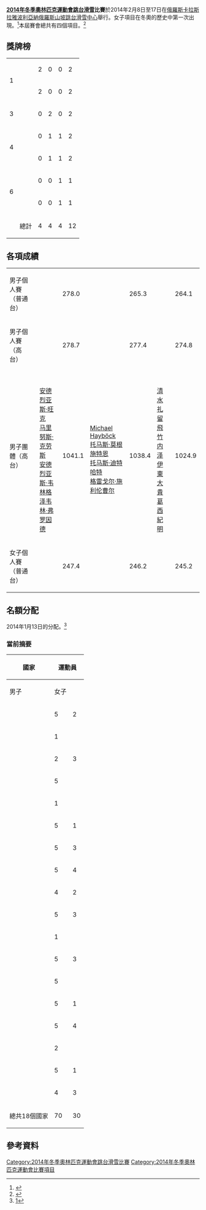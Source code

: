 {{Infobox Olympic event
|event = 跳台滑雪
|games = 2014年冬季
|image = [[Image:Ski_jumping_pictogram.svg|100px]]
|venue = [[俄羅斯|俄羅斯]][[卡拉斯拉雅波利亞納|卡拉斯拉雅波利亞納]][[俄羅斯山坡跳台滑雪中心|俄羅斯山坡跳台滑雪中心]]
|dates = 2014年2月8日至17日
|competitors = 100
|nations = 20
|prev = [[2010年冬季奧林匹克運動會跳台滑雪比賽|2010]]
|next = [[2018年冬季奧林匹克運動會跳台滑雪比賽|2018]]
}}
{{SkiJumpingAt2014WinterOlympics}}
'''[[2014年冬季奧林匹克運動會|2014年冬季奧林匹克運動會]][[跳台滑雪|跳台滑雪]]比賽'''於2014年2月8日至17日在[[俄羅斯|俄羅斯]][[卡拉斯拉雅波利亞納|卡拉斯拉雅波利亞納]][[俄羅斯山坡跳台滑雪中心|俄羅斯山坡跳台滑雪中心]]舉行。女子項目在冬奧的歷史中第一次出現。<ref>{{cite web |url=http://sochi2014olympicswiki.com/ski-jumping-at-sochi-2014-winter-olympics/115/ |title=Ski Jumping at Sochi 2014 Winter Olympics |publisher=Sochi2014olympicswiki.com |deadurl=yes |archiveurl=https://web.archive.org/web/20140109142857/http://sochi2014olympicswiki.com/ski-jumping-at-sochi-2014-winter-olympics/115/ |archivedate=2014-01-09 |accessdate=2014-01-22 }}</ref>本屆賽會總共有四個項目。<ref>{{cite web|url=http://www.sochi2014.com/games/places/objects/mountain/ski_jumping/|title=RusSki Gorki Jumping Center|author=|date=|work=|publisher=[[SOOC|SOOC]]|accessdate=December 20, 2012|archive-date=2013-11-11|archive-url=https://web.archive.org/web/20131111042345/http://www.sochi2014.com/games/places/objects/mountain/ski_jumping/|dead-url=no}}</ref>

==獎牌榜==
{| {{RankedMedalTable}}
|-
| rowspan=2|1 ||align="left" | {{flagIOCteam|GER|2014年冬季}} || 2 || 0 || 0 || 2
|-
|align="left" | {{flagIOCteam|POL|2014年冬季}} || 2 || 0 || 0 || 2
|-
| 3 || align="left" | {{flagIOCteam|AUT|2014年冬季}} || 0 || 2 || 0 || 2
|-
| rowspan=2|4 ||align="left" | {{flagIOCteam|JPN|2014年冬季}} || 0 || 1 || 1 || 2
|-
|align="left" | {{flagIOCteam|SLO|2014年冬季}} || 0 || 1 || 1 || 2
|-
| rowspan=2|6 ||align="left" | {{flagIOCteam|FRA|2014年冬季}} || 0 || 0 || 1 || 1
|-
|align="left" | {{flagIOCteam|NOR|2014年冬季}} || 0 || 0 || 1 || 1
|- class="sortbottom"
!  || 總計 || 4 || 4 || 4 || 12
|}

==各項成績==
{| {{MedalistTable|type=項目|columns=2}}
|-
| 男子個人賽（普通台）<br />{{DetailsLink|2014年冬季奧林匹克運動會跳台滑雪比賽－男子個人普通台}}
|{{flagIOCmedalist|[[卡米尔·斯托赫|卡米尔·斯托赫]]|POL}} || 278.0
|{{flagIOCmedalist|[[彼得·普雷夫茨|彼得·普雷夫茨]]|SLO}} || 265.3
|{{flagIOCmedalist|[[安德斯·巴达尔|安德斯·巴达尔]]|NOR}} || 264.1
|-
| 男子個人賽（高台）<br />{{DetailsLink|2014年冬季奧林匹克運動會跳台滑雪比賽－男子個人高台}}
|{{flagIOCmedalist|[[卡米尔·斯托赫|卡米尔·斯托赫]]|POL}} || 278.7
|{{flagIOCmedalist|[[葛西紀明|葛西紀明]]|JPN}} || 277.4
|{{flagIOCmedalist|[[彼得·普雷夫茨|彼得·普雷夫茨]]|SLO}} || 274.8
|-
| 男子團體（高台）<br />{{DetailsLink|2014年冬季奧林匹克運動會跳台滑雪比賽－男子團體高台}}
|{{flagIOCteam|GER|2014年冬季}}<br/>[[安德烈亚斯·旺克|安德烈亚斯·旺克]]<br />[[马里努斯·克劳斯|马里努斯·克劳斯]]<br />[[安德烈亚斯·韦林格|安德烈亚斯·韦林格]]<br />[[泽韦林·弗罗因德|泽韦林·弗罗因德]]</small>||1041.1
|{{flagIOCteam|AUT|2014年冬季}}<br/>[[Michael_Hayböck|Michael Hayböck]]<br />[[托马斯·莫根施特恩|托马斯·莫根施特恩]]<br />[[托马斯·迪特哈特|托马斯·迪特哈特]]<br />[[格雷戈尔·施利伦曹尔|格雷戈尔·施利伦曹尔]]</small>||1038.4
|{{flagIOCteam|JPN|2014年冬季}}<br/>[[清水礼留飛|清水礼留飛]]<br />[[竹内泽|竹内泽]]<br />[[伊東大貴|伊東大貴]]<br />[[葛西紀明|葛西紀明]]</small>||1024.9
|-
| 女子個人賽（普通台）<br />{{DetailsLink|2014年冬季奧林匹克運動會跳台滑雪比賽－女子個人普通台}}
|{{flagIOCmedalist|[[卡丽娜·福格特|卡丽娜·福格特]]|GER}} || 247.4
|{{flagIOCmedalist|[[Daniela_Iraschko-Stolz|Daniela Iraschko-Stolz]]|AUT}} || 246.2
|{{flagIOCmedalist|[[Coline_Mattel|Coline Mattel]]|FRA}} || 245.2
|}

==名額分配==
2014年1月13日的分配。<ref>[http://data.fis-ski.com/media/olympic-games/quota-20-01-2014.pdf]{{dead link|date=2017年11月 |bot=InternetArchiveBot |fix-attempted=yes }}</ref>

===當前摘要===
{| class="wikitable sortable" style="text-align:center;"
! rowspan=2| 國家
! colspan=2| 運動員  
! rowspan=2| 總計
|-
! 男子
! 女子
|-
|align=left|{{flagIOC|AUT|2014年冬季}} || 5 || 2 || '''7'''
|-
|align=left|{{flagIOC|BUL|2014年冬季}} || 1 ||  || '''1'''
|-
|align=left|{{flagIOC|CAN|2014年冬季}} || 2 || 3 || '''5'''
|-
|align=left|{{flagIOC|CZE|2014年冬季}} || 5 ||  || '''5'''
|-
|align=left|{{flagIOC|EST|2014年冬季}} || 1 ||  || '''1'''
|-
|align=left|{{flagIOC|FIN|2014年冬季}} || 5 || 1 || '''6'''
|-
|align=left|{{flagIOC|FRA|2014年冬季}} || 5 || 3 || '''8'''
|-
|align=left|{{flagIOC|GER|2014年冬季}} || 5 || 4 || '''9'''
|-
|align=left|{{flagIOC|ITA|2014年冬季}} || 4 || 2 || '''6'''
|-
|align=left|{{flagIOC|JPN|2014年冬季}} || 5 || 3 || '''8'''
|-
|align=left|{{flagIOC|KAZ|2014年冬季}} || 1 ||  || '''1'''
|-
|align=left|{{flagIOC|NOR|2014年冬季}} || 5 || 3 || '''8'''
|-
|align=left|{{flagIOC|POL|2014年冬季}} || 5 ||  || '''5'''
|-
|align=left|{{flagIOC|RUS|2014年冬季}} || 5 || 1 || '''6'''
|-
|align=left|{{flagIOC|SLO|2014年冬季}} || 5 || 4 || '''9'''
|-
|align=left|{{flagIOC|KOR|2014年冬季}} || 2 ||  || '''2'''
|-
|align=left|{{flagIOC|SUI|2014年冬季}} || 5 || 1 || '''6'''
|-
|align=left|{{flagIOC|USA|2014年冬季}} || 4 || 3 || '''7'''
|-
!總共18個國家 !! 70 !! 30 !! 100
|}

==參考資料==
{{reflist}}

{{奥林匹克运动会跳台滑雪比赛}}
{{2014年冬季奧林匹克運動會項目}}

[[Category:2014年冬季奧林匹克運動會跳台滑雪比賽|Category:2014年冬季奧林匹克運動會跳台滑雪比賽]]
[[Category:2014年冬季奧林匹克運動會比賽項目|Category:2014年冬季奧林匹克運動會比賽項目]]